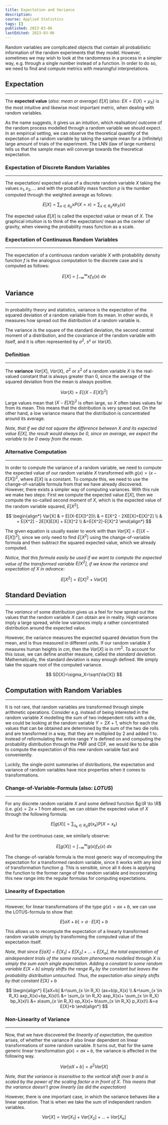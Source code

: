 ```yaml
---
title: Expectation and Variance
description:
course: Applied Statistics
tags: []
published: 2023-03-06
lastEdited: 2023-03-06
---
```


Random variables are complicated objects that contain all probabilistic
information of the random experiments that they model. However, sometimes we may
wish to look at the randomness in a process in a simpler way, e.g. through a
single number instead of a function. In order to do so, we need to find and
compute metrics with meaningful interpretations.

## Expectation

---

The **expected value** (_also: mean or average_) $E[X]$ (also: $EX=E(X)=\mu_X$)
is the most intuitive and likewise most important metric, when dealing with
random variables.

As the name suggests, it gives us an intuition, which realisation/ outcome of
the random process modelled through a random variable we should expect. In an
empirical setting, we can observe the theoretical quantity of the expectation of
a random variable by taking the sample mean for a (infinitely) large amount of
trials of the experiment. The LNN (law of large numbers) tells us that the
sample mean will converge towards the theoretical expectation.

### Expectation of Discrete Random Variables

---

The expectation/ expected value of a discrete random variable $X$ taking the
values $x_1, x_2, ...$ and with the probability mass function $p$ is the number
computed through the weighted average as follows:

$$
E[X]=\sum_{x \in R_X}xP(X=x)=\sum_{x \in R_X}xp_X(x)
$$

The expected value $E[X]$ is called the expected value or mean of $X.$ The
graphical intuition is to think of the expectation/ mean as the center of
gravity, when viewing the probability mass function as a scale.

### Expectation of Continuous Random Variables

---

The expectation of a continuous random variable $X$ with probability density
function $f$ is the analogous computation to the discrete case and is computed
as follows:

$$
E[X]=\int_{-\infty}^{\infty}xf_X(x)\ dx
$$

## Variance

---

In probability theory and statistics, variance is the expectation of the squared
deviation of a random variable from its mean. In other words, it measures how
spread out the distribution of a random variable is.

The variance is the square of the standard deviation, the second central moment
of a distribution, and the covariance of the random variable with itself, and it
is often represented by $\sigma^2$, $s²$ or $Var(X)$.

### Definition

---

The **variance** $Var[X]$, $Var(X)$, $\sigma^2$ or $s^2$ of a random variable
$X$ is the real-valued constant that is always greater than $0$, since the
average of the squared deviation from the mean is always positive.

$$
Var(X) = E[(X-E[X])^2]
$$

Large values mean that $(X-E[X])^2$ is often large, so $X$ often takes values
far from its mean. This means that the distribution is very spread out. On the
other hand, a low variance means that the distribution is concentrated around
its average.

_Note, that if we did not square the difference between $X$ and its expected
value $E[X]$, the result would always be 0, since on average, we expect the
variable to be 0 away from the mean._

### Alternative Computation

---

In order to compute the variance of a random variable, we need to compute the
expected value of our random variable $X$ transformed with $g(x)=(x-E[X])^2$,
where $E[X]$ is a constant. To compute this, we need to use the
change-of-variable formula from that we have already discovered. However, there
exists a simpler way of computing variances. With this rule we make two steps:
First we compute the expected value $E[X]$, then we compute the so-called second
moment of $X$, which is the expected value of the random variable squared,
$E[X^2]$.

$$
\begin{align*}
  Var[X] & = E[(X-E[X])^2]\\
  & = E[X^2 - 2XE[X]+E[X]^2] \\
  & = E[X^2] - 2E[X]E[X] + E[X]^2 \\
  &=E[X^2]-E[X]^2
\end{align*}
$$

The given equation is usually easier to work with than $Var[X]=E[(X-E[X])^2]$,
since we only need to find $E[X^2]$ using the change-of-variable formula and
then subtract the squared expected value, which we already computed.

_Notice, that this formula easily be used if we want to compute the expected
value of the transformed variable $E[X^2]$, if we know the variance and
expectation of $X$ in advance:_

$$
E[X^2]=E[X]^2+Var[X]
$$

## Standard Deviation

---

The _variance_ of some distribution gives us a feel for how spread out the
values that the random variable $X$ can obtain are in reality. High variances
imply a large spread, while low variances imply a rather concentrated
distribution around the expected value.

However, the variance measures the expected squared deviation from the mean, and
is thus measured in different units. If our random variable $X$ measures human
heights in $cm$, then the $Var[X]$ is in $cm^2$. To account for this issue, we
can define another measure, called the _standard deviation._ Mathematically, the
standard deviation is easy enough defined. We simply take the square root of the
computed variance.

$$
SD[X]=\sigma_X=\sqrt{Var[X]}
$$

## Computation with Random Variables

---

It is not rare, that random variables are transformed through simple arithmetic
operations. Consider e.g. instead of being interested in the random variable $X$
modelling the sum of two independent rolls with a die, we could be looking at
the random variable $Y=2X+1$, which for each the values that can be obtained are
determined by the sum of the two die rolls and are transformed in a way, that
they are multiplied by 2 and added 1 to. Instead of reformulating the entire
range $Y$ is defined on and computing the probability distribution through the
PMF and CDF, we would like to be able to compute the expectation of this new
random variable fast and conveniently.

Luckily, the single-point summaries of distributions, the expectation and
variance of random variables have nice properties when it comes to
transformations.

### Change-of-Variable-Formula (also: _LOTUS_)

---

For any discrete random variable $X$ and some defined function $g:\R \to \R$
(i.e. $g(x)=2x+1$ from above), we can obtain the expected value of $X$ through
the following formula:

$$
E[g(X)]=\sum_{x_k \in R_X}g(x_k)P(X=x_k)
$$

And for the continuous case, we similarly observe:

$$
E[g(X)]=\int_{-\infty}^{\infty}g(x)f_X(x)\ dx
$$

The change-of-variable formula is the most generic way of recomputing the
expectation for a transformed random variable, since it works with any kind of
transformation function $g$. This is sensible, since all it does is applying the
function to the former range of the random variable and incorporating this new
range into the regular formulas for computing expectations.

### Linearity of Expectation

---

However, for linear transformations of the type $g(x)=ax+b$, we can use the
LOTUS-formula to show that:

$$
E[aX+b]=a\cdot E[X]+b
$$

This allows us to recompute the expectation of a linearly transformed random
variable simply by transforming the computed value of the expectation itself.

_Note, that since $E[aX]=E[X_1]+E[X_2] + ... + E[X_a]$, the total expectation of
$a$independent trials of the same random phenomena modelled through $X$ is
simply the sum each single expectation. Adding a constant to some random
variable $E[X+b]$ simply shifts the range $R_X$ by the constant but leaves the
probability distribution untouched. Thus, the expectation also simply shifts by
that constant $E[X]+b$_

$$
\begin{align*}
  E[aX+b]
  &=\sum_{x \in R_X} (ax+b)p_X(x) \\
  &=\sum_{x \in R_X} axp_X(x)+bp_X(x)\\
  &= \sum_{x \in R_X} axp_X(x)+ \sum_{x \in R_X} bp_X(x)\\
  &= a\sum_{x \in R_X} xp_X(x)+ b\sum_{x \in R_X} p_X(x)\\
  &=a E[X]+b
\end{align*}
$$

### Non-Linearity of Variance

---

Now, that we have discovered the _linearity of expectation_, the question
arises, of whether the variance if also linear dependent on linear
transformations of some random variable. It turns out, that for the same generic
linear transformation $g(x)=ax+b$, the variance is affected in the following
way.

$$
Var[aX+b]=a^2Var[X]
$$

_Note, that the variance is insensitive to the vertical shift over b and is
scaled by the power of the scaling factor $a$ in front of $X$. This means that
the variance doesn't grow linearly (as did the expectation)_

However, there is one important case, in which the variance behaves like a
linear operation. That is when we take the sum of independent random variables.

$$
Var[X]=Var[X_1]+Var[X_2]+...+Var[X_n]
$$

